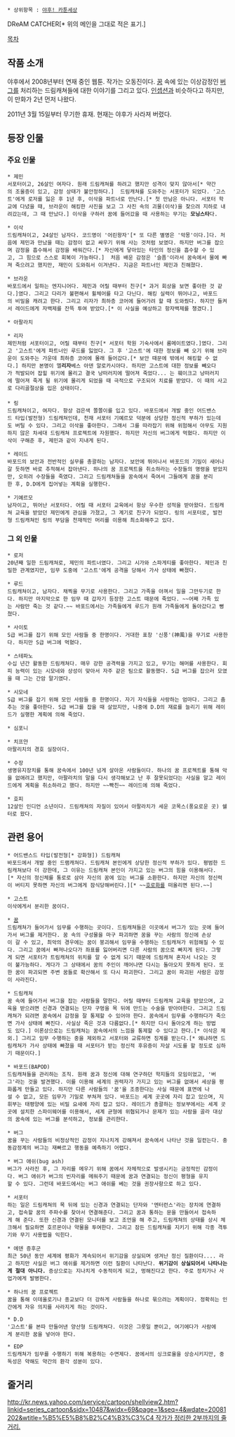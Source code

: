  * 상위항목 : [[야후! 카툰세상]]

DReAM CATCHER[* 위의 메인을 그대로 적은 표기.]

[[목차]]

== 작품 소개 ==
야후에서 2008년부터 연재 중인 웹툰. 작가는 오동진이다. [[꿈]] 속에 있는 이상감정인 [[버그]]를 처리하는 드림캐쳐들에 대한 이야기를 그리고 있다. [[인셉션]]과 비슷하다고 하지만, 이 만화가 2년 먼저 나왔다.

2011년 3월 15일부터 무기한 휴재. 현재는 야후가 사라져 버렸다. 

== 등장 인물 ==
=== 주요 인물 ===
 * 제민
 서포터이고, 26살인 여자다. 원래 드림캐쳐를 하려고 했지만 성격이 맞지 않아서[* 약간의 조울증이 있고, 감정 상태가 불안정하다.]  드림캐쳐를 도와주는 서포터가 되었다. '고스트'에게 로저를 잃은 후 1년 후, 이삭을 파트너로 만난다.[* 첫 만남은 아니다. 서포터 학교에 다녔을 때, 브라운이 해킹한 사진을 보고 그 사진 속의 괴물(이삭)을 찾으려 지하로 내려갔는데, 그 때 만났다.] 이삭을 구하러 꿈에 들어갔을 때 사용하는 무기는 '''모닝스타'''다.

 * 이삭
 드림캐쳐이고, 24살인 남자다. 코드명이 '어린왕자'[* 또 다른 별명은 '악몽'이다.]다. 처음에 제민과 만났을 때는 감정이 없고 싸우기 위해 사는 것처럼 보였다. 하지만 버그를 잡으며 감정을 흡수해서 감정을 배워간다.[* 자신에게 닿아있는 타인의 정신을 흡수할 수 있고, 그 힘으로 스스로 회복이 가능하다.]  처음 배운 감정은 '슬픔'이라서 꿈속에서 물에 빠져 죽으려고 했지만, 재민이 도와줘서 이겨낸다. 지금은 파트너인 제민과 친해졌다.

 * 브라운
 바포드에서 일하는 엔지니어다. 제민과 어릴 때부터 친구[* 과거 회상을 보면 좋아한 것 같다.]였다. 그리고 다리가 불편해서 휠체어를 타고 다닌다. 해킹 실력이 뛰어나고, 바포드의 비밀을 캐려고 한다. 그리고 리자가 최하층 코어에 들어가려 할 때 도와줬다. 하지만 들켜서 레이드에게 자백제를 잔뜩 투여 받았다.[* 이 사실을 예상하고 항자백제를 챙겼다.]

 * 아팔라치

 * 리자
 제민처럼 서포터이고, 어릴 때부터 친구[* 서포터 학원 기숙사에서 룸메이트였다.]였다. 그리고 '고스트'에게 파트너인 루드를 잃었다. 그 후 '고스트'에 대한 정보를 빼 오기 위해 브라운이 도와주는 가운데 최하층 코어에 몰래 들어갔다.[* 보안 때문에 밖에서 해킹할 수 없다.] 하지만 본명이 엘'''리자'''베스 아덴 알로카시아다. 하지만 고스트에 대한 정보를 빼오다가 적발되어 잡힐 위기에 몰리고 결국 낭떠러지에 떨어져 죽었다... 는 훼이크고 낭떠러지에 떨어져 죽게 될 위기에 몰리게 되었을 때 극적으로 구조되어 치료를 받았다. 이 때의 사고로 다리골절상을 입은 상태이다.
 
 * 링
 드림캐쳐이고, 여자다. 항상 검은색 쫄쫄이를 입고 있다. 바포드에서 개발 중인 어드밴스드 타입(발전형) 드림캐쳐인데, 천재 서포터 기예르모 덕분에 상당한 정신적 부하가 있는데도 버틸 수 있다. 그리고 이삭을 좋아한다. 그래서 그를 따라잡기 위해 위험해서 아무도 지원하지 않은 차세대 드림캐쳐 프로젝트에 자원했다. 하지만 자신의 버그에게 먹혔다. 하지만 이삭이 구해준 후, 제민과 같이 지내게 된다.

 * 레이드
 바포드의 보안과 전반적인 실무를 총괄하는 남자다. 보안에 뛰어나서 바포드의 기밀이 새어나갈 듯하면 바로 추적해서 잡아낸다. 하나의 꿈 프로젝트을 취소하라는 수장들의 명령을 받았지만, 오히려 수장들을 죽였다. 그리고 드림캐쳐들을 꿈속에서 죽여서 그들에게 꿈을 분리한 후, D.D에게 집어넣는 계획을 실행한다.

 * 기예르모
 남자이고, 뛰어난 서포터다. 어릴 때 서포터 교육에서 항상 우수한 성적을 받아왔다. 드림캐쳐 교육을 받았던 제민에게 관심을 가졌고, 그 계기로 친구가 되었다. 링의 서포터로, 발전형 드림캐쳐인 링의 부담을 천재적인 머리를 이용해 최소화해주고 있다.

=== 그 외 인물 ===
 * 로저
 20년째 일한 드림캐쳐로, 제민의 파트너였다. 그리고 시가와 스파게티를 좋아한다. 제민과 친밀한 관계였지만, 임무 도중에 '고스트'에게 공격을 당해서 가사 상태에 빠졌다.

 * 루드
 드림캐쳐이고, 남자다. 채찍을 무기로 사용한다. 그리고 가족을 아껴서 일을 그만두기로 한다. 하지만 마지막으로 한 임무 때 갑자기 등장한 고스트 때문에 죽었다. ~~어째 가족 있는 사람만 죽는 것 같다.~~ 바포드에서는 가족들에게 루드가 원래 가족들에게 돌아갔다고 뻥쳤다.

 * 사이토
 S급 버그를 잡기 위해 모인 사람들 중 한명이다. 거대한 표창 '신풍'(神風)을 무기로 사용한다. 하지만 S급 버그에 먹혔다.

 * 스테파노
 수십 년간 활동한 드림캐쳐다. 매우 강한 공격력을 가지고 있고, 무기는 해머를 사용한다. 회피 능력이 있는 시모네와 상성이 맞아서 자주 같은 팀으로 활동했다. S급 버그를 잡으러 모였을 때 그는 간암 말기였다. 

 * 시모네
 S급 버그를 잡기 위해 모인 사람들 중 한명이다. 자기 자식들을 사랑하는 엄마다. 그리고 춤추는 것을 좋아한다. S급 버그를 잡을 때 살았지만, 나중에 D.D의 재료를 늘리기 위해 레이드가 실행한 계획에 의해 죽었다.

 * 심포니

 * 치프얀
 아팔리치의 경호 실장이다.

 * 수장
 생명유지장치를 통해 꿈속에서 100년 넘게 살아온 사람들이다. 하나의 꿈 프로젝트를 통해 악을 없애려고 했지만, 아팔라치의 말을 다시 생각해보고 난 후 잘못되었다는 사실을 알고 레이드에게 계획을 취소하라고 했다. 하지만 ~~빡친~~ 레이드에 의해 죽었다.

 * 호피
 12살인 인디언 소년이다. 드림캐쳐의 자질이 있어서 아팔라치가 세운 코목스(풍요로운 곳) 쉘터로 왔다.
== 관련 용어 ==
 * 어드밴스드 타입(발전형[* 강화형]) 드림캐쳐
 바포드에서 개발 중인 드램캐쳐다. 드림캐쳐 본인에게 상당한 정신적 부하가 있다. 평범한 드림캐쳐보다 더 강한데, 그 이유는 드림캐쳐 본인이 가지고 있는 버그의 힘을 이용해서다.[* 자신의 정신체를 통로로 삼아 자신의 꿈에 있는 버그를 소환한다. 하지만 자신의 정신력이 버티지 못하면 자신의 버그에게 잠식당해버린다.][* ~~[[호로화]]를 떠올리면 된다.~~]

 * 고스트
 이삭에게서 분리한 꿈이다.

 * [[꿈]]
 드림캐쳐가 들어가서 임무를 수행하는 곳이다. 드림캐쳐들은 이곳에서 버그가 있는 곳에 들어가서 버그를 제거한다. 꿈 속의 구성물을 마구 파괴하면 꿈을 꾸는 사람의 정신에 손상이 갈 수 있고, 최악의 경우에는 꿈이 붕괴해서 임무을 수행하는 드림캐쳐가 위험해질 수 있다. 그리고 꿈에서 빠져나오다가 좌표를 잃어버리면 다른 사람의 꿈으로 빠지게 된다. 그렇게 되면 서포터가 트림캐쳐의 위치를 알 수 없게 되기 때문에 드림캐쳐 혼자서 나오는 것이 불가능하다. 게다가 그 상태에서 꿈의 주인이 깨어나면 다시는 돌아오지 못하게 된다. 또한 꿈이 파괴되면 주변 꿈들로 확산해서 또 다시 파괴한다. 그리고 꿈이 파괴된 사람은 감정이 사라진다. 

 * 드림캐쳐
 꿈 속에 들어가서 버그을 잡는 사람들을 말한다. 어릴 때부터 드림캐쳐 교육을 받았으며, 교육을 받으려면 신경과 연결되는 단자 구멍을 목 뒤에 만드는 수술을 받아야한다. 그리고 드림캐쳐가 되려면 꿈속에서 감정을 잘 통제할 수 있어야 한다. 꿈속에서 임무를 수행하다가 죽으면 가사 상태에 빠진다. 사실상 죽은 것과 다름없다.[* 하지만 다시 돌아오게 하는 방법도 있다.] 이론상으로는 드림캐쳐는 꿈속에서의 느낌을 통제할 수 있다고 한다.[* 이삭은 제외.] 그리고 임무 수행하는 중을 제외하고 서포터와 교류하면 징계를 받는다.[* 왜냐하면 드림캐쳐가 가사 상태에 빠졌을 때 서포터가 받는 정신적 후유증이 자살 시도를 할 정도로 심하기 때문이다.]


 * 바포드(BAPOD)
 드림캐쳐들을 관리하는 조직. 원래 꿈과 정신에 대해 연구하던 학지들의 모임이었고, '버그'라는 것을 발견했다. 이를 이용해 세계의 권력자가 가지고 있는 버그를 없애서 세상을 평화롭게 만들고 있다. 하지만 다른 사람들의 '꿈'을 조종한다는 사실 때문에 표면에 나설 수 없고, 모든 임무가 기밀로 부쳐져 있다. 바포드는 세계 곳곳에 자리 잡고 있으며, 지휘부는 태평양에 있는 비밀 요새에 자리 잡고 있다. 레이드가 총괄하는 정보부에서는 세계 곳곳에 설치한 스파이웨어를 이용해서, 세계 균형에 위협되거나 문제가 있는 사람을 골라 대상의 꿈속에 있는 버그를 분석하고, 정보를 관리한다. 

 * 버그
 꿈을 꾸는 사람들의 비정상적인 감정이 지나치게 강해져서 꿈속에서 나타난 것을 일컫는다. 충동감정계의 버그는 재빠르고 행동을 예측하기 어렵다.

 * 버그 애쉬(bug ash)
 버그가 사라진 후, 그 자리를 메우기 위해 꿈에서 자체적으로 발생시키는 긍정적인 감정이다. 버그 애쉬가 버그의 빈자리를 메워주기 때문에 꿈과 연결되는 정신이 평형을 유지할 수 있다. 그런데 바포드에서는 버그 애쉬를 베는 것을 권장사항으로 하고 있다.

 * 서포터
 하는 일은 드림캐쳐의 목 뒤에 있는 신경과 연결되는 단자와 '엔터런스'라는 장치에 연결하고, 접속할 꿈의 주파수를 찾아서 연결해준다. 그리고 꿈과 통하는 문을 만들어서 접속하게 해 준다. 또한 신경과 연결된 모니터를 보고 조언을 해 주고, 드림캐쳐의 상태를 상시 체크해서 필요하면 호르몬이나 약물을 투여한다. 그리고 잠든 드림캐쳐를 지키기 위해 각종 격투기와 무기 사용법을 익힌다. 

 * 에덴 증후군
 최근 50년 동안 세계에 평화가 계속되어서 위기감을 상실되며 생겨난 정신 질환이다.... 라고 하지만 사실은 버그 애쉬를 제거하면 이런 질환이 나타난다. '''위기감이 상실되어서 나타나는 게 절대 아니다.''' 증상으로는 지나치게 수동적이게 되고, 멍해진다고 한다. 주로 정치가나 사업가에게 발병한다.

 * 하나의 꿈 프로젝트
 꿈을 통해 이데올로기나 종교보다 더 강하게 사람들을 하나로 묶으려는 계획이다. 정확히는 인간에게 자유 의지를 사라지게 하는 것이다.

 * D.D
 '고스트'를 본따 만들어낸 양산형 드림캐쳐다. 이것은 그릇일 뿐이고, 여기에다가 사람에게 분리한 꿈을 넣어야 한다.

 * EDP
 드림캐쳐가 임무를 수행하기 위해 복용하는 수면제다. 꿈에서의 싱크로율을 상승시키지만, 중독성은 약해도 약간의 환각 성분이 있다.

== 줄거리 ==
[[http://kr.news.yahoo.com/service/cartoon/shellview2.htm?linkid=series_cartoon&sidx=10487&widx=69&page=1&seq=4&wdate=20081202&wtitle=%B5%E5%B8%B2%C4%B3%C3%C4 작가가 정리한 2부까지의 줄거리.]]

